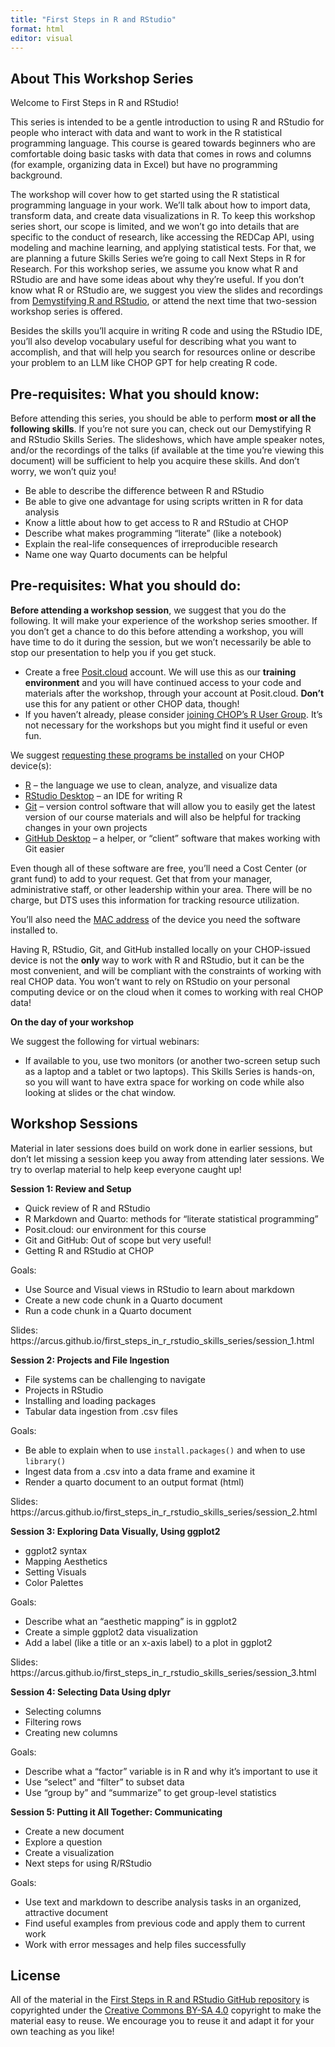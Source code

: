```yaml
---
title: "First Steps in R and RStudio"
format: html
editor: visual
---
```


## About This Workshop Series

Welcome to First Steps in R and RStudio!

This series is intended to be a gentle introduction to using R and RStudio for people who interact with data and want to work in the R statistical programming language. This course is geared towards beginners who are comfortable doing basic tasks with data that comes in rows and columns (for example, organizing data in Excel) but have no programming background.
 
The workshop will cover how to get started using the R statistical programming language in your work. We'll talk about how to import data, transform data, and create data visualizations in R.  To keep this workshop series short, our scope is limited, and we won't go into details that are specific to the conduct of research, like accessing the REDCap API, using modeling and machine learning, and applying statistical tests. For that, we are planning a future Skills Series we're going to call Next Steps in R for Research. For this workshop series, we assume you know what R and RStudio are and have some ideas about why they're useful.  If you don't know what R or RStudio are, we suggest you view the slides and recordings from [Demystifying R and RStudio](https://github.com/arcus/demystifying_r_rstudio_skills_series), or attend the next time that two-session workshop series is offered.

Besides the skills you'll acquire in writing R code and using the RStudio IDE, you'll also develop vocabulary useful for describing what you want to accomplish, and that will help you search for resources online or describe your problem to an LLM like CHOP GPT for help creating R code.

## Pre-requisites: What you should **know**:

Before attending this series, you should be able to perform **most or all the following skills**.  If you're not sure you can, check out our Demystifying R and RStudio Skills Series.  The slideshows, which have ample speaker notes, and/or the recordings of the talks (if available at the time you're viewing this document) will be sufficient to help you acquire these skills.  And don't worry, we won't quiz you!

* Be able to describe the difference between R and RStudio
* Be able to give one advantage for using scripts written in R for data analysis
* Know a little about how to get access to R and RStudio at CHOP
* Describe what makes programming "literate" (like a notebook)
* Explain the real-life consequences of irreproducible research
* Name one way Quarto documents can be helpful 

## Pre-requisites: What you should **do**:

**Before attending a workshop session**, we suggest that you do the following.  It will make your experience of the workshop series smoother.  If you don't get a chance to do this before attending a workshop, you will have time to do it during the session, but we won't necessarily be able to stop our presentation to help you if you get stuck.

* Create a free [Posit.cloud](https://posit.cloud) account.  We will use this as our **training environment** and you will have continued access to your code and materials after the workshop, through your account at Posit.cloud.  **Don't** use this for any patient or other CHOP data, though!
* If you haven't already, please consider [joining CHOP's R User Group](http://bit.ly/chopRusers).  It's not necessary for the workshops but you might find it useful or even fun.

We suggest [requesting these programs be installed](https://chop.service-now.com/esc?id=sc_cat_item&sys_id=fbf31958db4efe00de9e782bbf96192c) on your CHOP device(s):

* [R](https://lib.stat.cmu.edu/R/CRAN/) -- the language we use to clean, analyze, and visualize data 
* [RStudio Desktop](https://posit.co/download/rstudio-desktop/) -- an IDE for writing R 
* [Git](https://git-scm.com/book/en/v2/Getting-Started-Installing-Git) -- version control software that will allow you to easily get the latest version of our course materials and will also be helpful for tracking changes in your own projects
* [GitHub Desktop](https://docs.github.com/en/desktop/installing-and-authenticating-to-github-desktop/installing-github-desktop) -- a helper, or "client" software that makes working with Git easier

Even though all of these software are free, you'll need a Cost Center (or grant fund) to add to your request.  Get that from your manager, administrative staff, or other leadership within your area.  There will be no charge, but DTS uses this information for tracking resource utilization.

You'll also need the [MAC address](https://www.cmu.edu/computing/services/endpoint/network-access/mac-address.html) of the device you need the software installed to.

Having R, RStudio, Git, and GitHub installed locally on your CHOP-issued device is not the **only** way to work with R and RStudio, but it can be the most convenient, and will be compliant with the constraints of working with real CHOP data.  You won't want to rely on RStudio on your personal computing device or on the cloud when it comes to working with real CHOP data!

**On the day of your workshop**

We suggest the following for virtual webinars:

* If available to you, use two monitors (or another two-screen setup such as a laptop and a tablet or two laptops).  This Skills Series is hands-on, so you will want to have extra space for working on code while also looking at slides or the chat window.


## Workshop Sessions

Material in later sessions does build on work done in earlier sessions, but don't let missing a session keep you away from attending later sessions.  We try to overlap material to help keep everyone caught up!


**Session 1: Review and Setup**

  * Quick review of R and RStudio
  * R Markdown and Quarto: methods for "literate statistical programming"
  * Posit.cloud: our environment for this course
  * Git and GitHub: Out of scope but very useful!
  * Getting R and RStudio at CHOP
  
Goals:

-  Use Source and Visual views in RStudio to learn about markdown
-  Create a new code chunk in a Quarto document
-  Run a code chunk in a Quarto document

Slides: https://arcus.github.io/first_steps_in_r_rstudio_skills_series/session_1.html

**Session 2: Projects and File Ingestion**

  * File systems can be challenging to navigate
  * Projects in RStudio
  * Installing and loading packages
  * Tabular data ingestion from .csv files

Goals:

- Be able to explain when to use `install.packages()` and when to use `library()`
- Ingest data from a .csv into a data frame and examine it
- Render a quarto document to an output format (html)

Slides: https://arcus.github.io/first_steps_in_r_rstudio_skills_series/session_2.html

**Session 3: Exploring Data Visually, Using ggplot2**

  * ggplot2 syntax
  * Mapping Aesthetics 
  * Setting Visuals
  * Color Palettes
  
Goals:

- Describe what an "aesthetic mapping" is in ggplot2
- Create a simple ggplot2 data visualization
- Add a label (like a title or an x-axis label) to a plot in ggplot2

Slides: https://arcus.github.io/first_steps_in_r_rstudio_skills_series/session_3.html
  
**Session 4: Selecting Data Using dplyr**

  * Selecting columns
  * Filtering rows
  * Creating new columns
  
Goals:

- Describe what a "factor" variable is in R and why it's important to use it 
- Use "select" and "filter" to subset data
- Use "group by" and "summarize" to get group-level statistics

**Session 5: Putting it All Together: Communicating**

  * Create a new document
  * Explore a question
  * Create a visualization
  * Next steps for using R/RStudio
  
Goals:

- Use text and markdown to describe analysis tasks in an organized, attractive document
- Find useful examples from previous code and apply them to current work
- Work with error messages and help files successfully


## License

All of the material in the [First Steps in R and RStudio GitHub repository](https://github.com/arcus/first_steps_in_r_rstudio_skills_series/) is copyrighted under the [Creative Commons BY-SA 4.0](https://creativecommons.org/licenses/by-sa/4.0/) copyright to make the material easy to reuse. 
We encourage you to reuse it and adapt it for your own teaching as you like!


